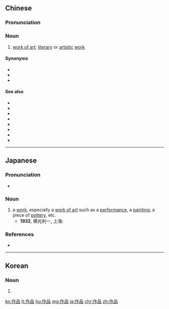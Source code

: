 ==Chinese==
{{zh-forms}}

===Pronunciation===
{{zh-pron
|m=zuòpǐn
|ma=Zh-zuòpin.ogg
|c=zok3 ban2
|h=pfs=chok-phín
|mn=chok-phín
|cat=n
}}

===Noun===
{{zh-noun}}

# [[work of art]]; [[literary]] or [[artistic]] [[work]]
#: {{zh-x|文學 作品|literary '''works'''}}
#: {{zh-x|色情 作品|erotic '''works'''}}

====Synonyms====
* {{zh-l|美術作品}}
* {{zh-l|藝術品}}
* {{zh-l|藝術作品}}

====See also====
* {{zh-l|產品}}
* {{zh-l|次品}}
* {{zh-l|貨物}}
* {{zh-l|商品}}
* {{zh-l|食品}}
* {{zh-l|物品}}
* {{zh-l|用品}}
* {{zh-l|製品}}

{{zh-cat|Elementary}}
----

==Japanese==
{{ja-kanjitab|さく|ひん|yomi=o}}

===Pronunciation===
* {{ja-pron|さくひん|dev=2|acc=0}}

===Noun===
{{ja-noun|さくひん}}

# a [[work]], especially a [[work of art]] such as a [[performance]], a [[painting]], a piece of [[pottery]], etc.
#* '''1932''', 横光利一, 上海:
#*: {{ja-usex|この'''作品'''は私の最初の長篇である。|この '''さくひん''' は わたし の さいしょ の ちょうへん で ある。|This was my first long work.}}

===References===
* {{R:Meikyo}}

----

==Korean==
{{ko-hanjatab}}

===Noun===
{{ko-noun|hangeul=작품}}

# {{hanja form of|작품|work}}

[[ko:作品]]
[[lt:作品]]
[[hu:作品]]
[[mg:作品]]
[[ja:作品]]
[[chr:作品]]
[[zh:作品]]